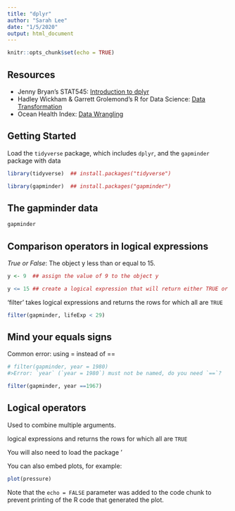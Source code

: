 ```yaml
---
title: "dplyr"
author: "Sarah Lee"
date: "1/5/2020"
output: html_document
---
```


```r
knitr::opts_chunk$set(echo = TRUE)
```

## Resources

* Jenny Bryan's STAT545: [Introduction to dplyr](https://stat545.com/dplyr-intro.html#think-before-you-create-excerpts-of-your-data)
* Hadley Wickham & Garrett Grolemond's R for Data Science: [Data Transformation](https://r4ds.had.co.nz/transform.html#introduction-2)
* Ocean Health Index: [Data Wrangling](http://ohi-science.org/data-science-training/dplyr.html)


## Getting Started

Load the `tidyverse` package, which includes `dplyr`, and the `gapminder` package with data

```r
library(tidyverse)  ## install.packages("tidyverse")
```

```r
library(gapminder)  ## install.packages("gapminder")
```

## The gapminder data

```r
gapminder
```

## Comparison operators in logical expressions

*True or False*: The object y less than or equal to 15.

```r
y <- 9  ## assign the value of 9 to the object y

y <= 15 ## create a logical expression that will return either TRUE or FALSE
```

'filter' takes logical expressions and returns the rows for which all are `TRUE`

```r
filter(gapminder, lifeExp < 29)
```

## Mind your equals signs

Common error: using = instead of ==

```r
# filter(gapminder, year = 1980)
#>Error: `year` (`year = 1980`) must not be named, do you need `==`?

filter(gapminder, year ==1967)
```

## Logical operators

Used to combine multiple arguments.

 logical expressions and returns the rows for which all are `TRUE`

You will also need to load the package '

You can also embed plots, for example:

```r
plot(pressure)
```

Note that the `echo = FALSE` parameter was added to the code chunk to prevent printing of the R code that generated the plot.
